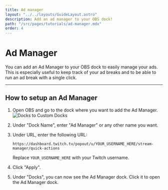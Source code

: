 ```yaml
---
title: Ad manager
layout: "../../layouts/GuideLayout.astro"
description: Add an ad manager to your OBS dock!
path: "/src/pages/tutorials/ad-manager.mdx"
order: 4
---
```


# Ad Manager

You can add an Ad Manager to your OBS dock to easily manage your ads. This is especially useful to keep track of your ad breaks and to be able to run an ad break with a single click.

---

## How to setup an Ad Manager

1. Open OBS and go to the dock where you want to add the Ad Manager.\
    <Image src={DocksToCustomDocks} alt="Docks to Custom Docks" loading="eager" />

2. Under "Dock Name", enter "Ad Manager" or any other name you want.

3. Under URL, enter the following URL: 

    `https://dashboard.twitch.tv/popout/u/YOUR_USERNAME_HERE/stream-manager/quick-actions`

    Replace `YOUR_USERNAME_HERE` with your Twitch username.

4. Click "Apply".

5. Under "Docks", you can now see the Ad Manager dock. Click it to open the Ad Manager dock.
